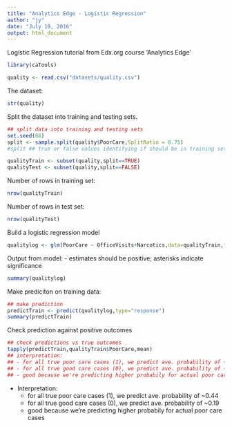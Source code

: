 ```yaml
---
title: "Analytics Edge - Logistic Regression"
author: "jy"
date: "July 19, 2016"
output: html_document
---
```


Logistic Regression tutorial from Edx.org course 'Analytics Edge'

```r
library(caTools)

quality <- read.csv("datasets/quality.csv")
```

The dataset:

```r
str(quality)
```

Split the dataset into training and testing sets.

```r
## split data into training and testing sets
set.seed(88)
split <- sample.split(quality$PoorCare,SplitRatio = 0.75)
#split ## true or false values identifying if should be in training set or not

qualityTrain <- subset(quality,split==TRUE)
qualityTest <- subset(quality,split==FALSE)

```
Number of rows in training set:
```r
nrow(qualityTrain)
```
Number of rows in test set:
```r
nrow(qualityTest)
```

Build a logistic regression model
```r
qualitylog <- glm(PoorCare ~ OfficeVisits+Narcotics,data=qualityTrain,family=binomial)

```
Output from model: 
- estimates should be positive; asterisks indicate significance
```r
summary(qualitylog)
```

Make prediciton on training data: 
```r
## make prediction
predictTrain <- predict(qualitylog,type="response")
summary(predictTrain)

```

Check prediction against positive outcomes
```r
## check predictions vs true outcomes
tapply(predictTrain,qualityTrain$PoorCare,mean)
## interpretation:
## - for all true poor care cases (1), we predict ave. probability of ~0.44
## - for all true good care cases (0), we predict ave. probability of ~0.19
## - good because we're predicting higher probabily for actual poor care cases
```

* Interpretation:
    + for all true poor care cases (1), we predict ave. probability of ~0.44
    + for all true good care cases (0), we predict ave. probability of ~0.19
    + good because we're predicting higher probabily for actual poor care cases

